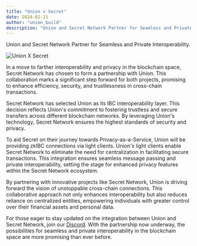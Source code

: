 ```yaml
---
title: "Union x Secret"
date: 2024-02-21
author: "union_build"
description: "Union and Secret Network Partner for Seamless and Private Interoperability."
---
```



Union and Secret Network Partner for Seamless and Private Interoperability.

<img alt="Union X Secret" src={unionXSecret.src} />

In a move to farther interoperability and privacy in the blockchain space, Secret Network has chosen to form a partnership with Union. This collaboration marks a significant step forward for both projects, promising to enhance efficiency, security, and trustlessness in cross-chain transactions.

Secret Network has selected Union as its IBC interoperability layer. This decision reflects Union's commitment to fostering trustless and secure transfers across different blockchain networks. By leveraging Union's technology, Secret Network ensures the highest standards of security and privacy.

To aid Secret on their journey towards Privacy-as-a-Service, Union will be providing zkIBC connections via light clients. Union's light clients enable Secret Network to eliminate the need for centralization in facilitating secure transactions. This integration ensures seamless message passing and private interoperability, setting the stage for enhanced privacy features within the Secret Network ecosystem.

By partnering with innovative projects like Secret Network, Union is driving forward the vision of unstoppable cross-chain connections. This collaborative approach not only enhances interoperability but also reduces reliance on centralized entities, empowering individuals with greater control over their financial assets and personal data.

For those eager to stay updated on the integration between Union and Secret Network, join our [Discord](https://discord.union.build). With the partnership now underway, the possibilities for seamless and private interoperability in the blockchain space are more promising than ever before.

